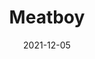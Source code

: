 ---
title: Meatboy
description: Meatboy is a difficult platform adventure.
date: 2021-12-05
type: Flash
name: meatboy
credits:
- Game by Edmund McMillen
---